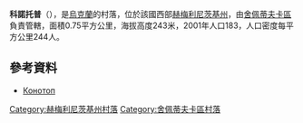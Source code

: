 {{coord|50|14|7|N|27|19|3|E|scale:30000|display=title}}

'''科諾托普'''（{{lang-uk|Конотоп}}），是[[烏克蘭|烏克蘭]]的村落，位於該國西部[[赫梅利尼茨基州|赫梅利尼茨基州]]，由[[舍佩蒂夫卡區|舍佩蒂夫卡區]]負責管轄，面積0.75平方公里，海拔高度243米，2001年人口183，人口密度每平方公里244人。

==參考資料==
*[http://gska2.rada.gov.ua/pls/z7502/A005?rdat1=11.04.2015&rf7571=37222 Конотоп]{{dead link|date=2018年4月 |bot=InternetArchiveBot |fix-attempted=yes }}

{{DEFAULTSORT:Конотоп}}
[[Category:赫梅利尼茨基州村落|Category:赫梅利尼茨基州村落]]
[[Category:舍佩蒂夫卡區村落|Category:舍佩蒂夫卡區村落]]


{{Khmelnytskyi-geo-stub}}